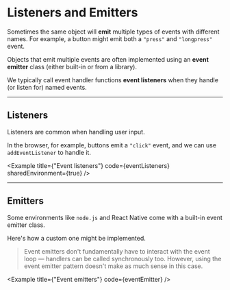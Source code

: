 
# Listeners and Emitters

Sometimes the same object will **emit** multiple types of events with different names. For example, a button might emit both a `"press"` and `"longpress"` event.

Objects that emit multiple events are often implemented using an **event emitter** class (either built-in or from a library).

We typically call event handler functions **event listeners** when they handle (or listen for) named events.

---

## Listeners

Listeners are common when handling user input. 

In the browser, for example, buttons emit a `"click"` event, and we can use `addEventListener` to handle it.

<Example
  title={"Event listeners"}
  code={eventListeners}
  sharedEnvironment={true}
/>

---

## Emitters

Some environments like `node.js` and React Native come with a built-in event emitter class.

Here's how a custom one might be implemented.

> Event emitters don't fundamentally have to interact with the event loop — handlers can be called synchronously too. However, using the event emitter pattern doesn't make as much sense in this case.

<Example
  title={"Event emitters"}
  code={eventEmitter}
/>
